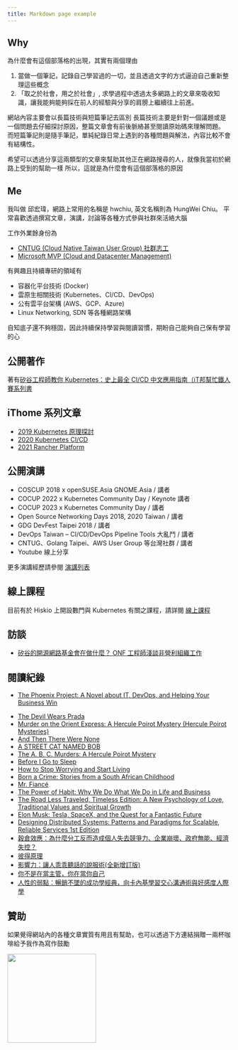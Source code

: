 ```yaml
---
title: Markdown page example
---
```


## Why

為什麼會有這個部落格的出現，其實有兩個理由
1. 當做一個筆記，記錄自己學習過的一切，並且透過文字的方式逼迫自己重新整理這些概念
2. 「取之於社會，用之於社會」, 求學過程中透過太多網路上的文章來吸收知識，讓我能夠能夠採在前人的經驗與分享的肩膀上繼續往上前進。

網站內容主要會以長篇技術與短篇筆記去區別
長篇技術主要是針對一個議題或是一個問題去仔細探討原因，整篇文章會有前後脈絡甚至閱讀原始碼來理解問題。
而短篇筆記則是隨手筆記，單純紀錄日常上遇到的各種問題與解法，內容比較不會有結構性。

希望可以透過分享這兩類型的文章來幫助其他正在網路搜尋的人，就像我當初於網路上受到的幫助一樣
所以，這就是為什麼會有這個部落格的原因

## Me

我叫做 邱宏瑋，網路上常用的名稱是 hwchiu, 英文名稱則為 HungWei Chiu。
平常喜歡透過撰寫文章，演講，討論等各種方式參與社群來活絡大腦

工作外業餘身份為
- [CNTUG (Cloud Native Taiwan User Group) 社群志工](https://cloudnative.tw)
- [Microsoft MVP (Cloud and Datacenter Management)](https://mvp.microsoft.com/zh-tw/PublicProfile/5003331?fullName=Hung-Wei%20Chiu)

有興趣且持續專研的領域有
- 容器化平台技術 (Docker)
- 雲原生相關技術 (Kubernetes、CI/CD、DevOps)
- 公有雲平台架構 (AWS、GCP、Azure)
- Linux Networking, SDN 等各種網路架構

自知底子還不夠穩固，因此持續保持學習與閱讀習慣，期盼自己能夠自己保有學習的心

## 公開著作
著有[矽谷工程師教你 Kubernetes：史上最全 CI/CD 中文應用指南（iT邦幫忙鐵人賽系列書](https://www.tenlong.com.tw/products/9789864347551)

## iThome 系列文章
- [2019 Kubernetes 原理探討](/docs/2019/iThome_Challenge/k8s-design)
- [2020 Kubernetes CI/CD](/docs/2020/iThome_Challenge/cicd)
- [2021 Rancher Platform](/docs/2021/iThome_Challenge/day1)

## 公開演講
- COSCUP 2018 x openSUSE.Asia GNOME.Asia / 講者
- COCUP 2022 x Kubernetes Community Day / Keynote 講者
- COCUP 2023 x Kubernetes Community Day / 講者
- Open Source Networking Days 2018, 2020 Taiwan / 講者
- GDG DevFest Taipei 2018 / 講者
- DevOps Taiwan – CI/CD/DevOps Pipeline Tools 大亂鬥 / 講者
- CNTUG、Golang Taipei、AWS User Group 等台灣社群 / 講者
- Youtube 線上分享

更多演講經歷請參閱 [演講列表](/public_sharing)

## 線上課程
目前有於 Hiskio 上開設數門與 Kubernetes 有關之課程，請詳閱 [線上課程](/course)

## 訪談
- [矽谷的開源網路基金會在做什麼？ ONF 工程師淺談非營利組織工作](https://www.cakeresume.com/resources/onf_engineer_podcast_interview?locale=zh-TW)


## 閱讀紀錄

- [The Phoenix Project: A Novel about IT, DevOps, and Helping Your Business Win](https://www.amazon.com/Phoenix-Project-DevOps-Helping-Business/dp/0988262592)
<!--more-->
- [The Devil Wears Prada](https://www.amazon.com/Devil-Wears-Prada-Novel/dp/0767914767/ref=sr_1_1?s=books&ie=UTF8&qid=1494085575&sr=1-1&keywords=the+devil+wears+prada)
- [Murder on the Orient Express: A Hercule Poirot Mystery (Hercule Poirot Mysteries)](https://www.amazon.com/Murder-Orient-Express-Hercule-Mysteries/dp/0062073508/ref=sr_1_1?s=books&ie=UTF8&qid=1494085623&sr=1-1&keywords=The+murder+in+the+orient+express)
- [And Then There Were None](https://www.amazon.com/Then-There-Were-None/dp/0062073486)
- [A STREET CAT NAMED BOB](https://www.amazon.com/Street-Cat-Named-Bob-Saved/dp/1250029465)
- [The A. B. C. Murders: A Hercule Poirot Mystery](https://www.amazon.com/B-C-Murders-Hercule-Mystery/dp/0062073583)
- [Before I Go to Sleep](https://www.amazon.com/Before-I-Go-Sleep-Novel/dp/0062060562)
- [How to Stop Worrying and Start Living](https://www.amazon.com/How-Stop-Worrying-Start-Living/dp/0671733354)
- [Born a Crime: Stories from a South African Childhood](https://www.amazon.com/Born-Crime-Stories-African-Childhood/dp/0399588175)
- [Mr. Fiancé](https://www.amazon.com/dp/B0719N46B4)
- [The Power of Habit: Why We Do What We Do in Life and Business](https://www.amazon.com/Power-Habit-What-Life-Business/dp/081298160X)
- [The Road Less Traveled, Timeless Edition: A New Psychology of Love, Traditional Values and Spiritual Growth ](https://www.amazon.com/Road-Less-Traveled-Timeless-Traditional/dp/0743243153)
- [Elon Musk: Tesla, SpaceX, and the Quest for a Fantastic Future](https://www.amazon.com/Elon-Musk-SpaceX-Fantastic-Future/dp/006230125X)
- [Designing Distributed Systems: Patterns and Paradigms for Scalable, Reliable Services 1st Edition
](https://www.amazon.com/Designing-Distributed-Systems-Patterns-Paradigms/dp/1491983647/ref=sr_1_2?s=books&ie=UTF8&qid=1536494585&sr=1-2&keywords=design+distributed+systems)
- [穀倉效應：為什麼分工反而造成個人失去競爭力、企業崩壞、政府無能、經濟失控？](https://www.kobo.com/tw/zh/ebook/Wt1umsHeojuErRuhkSEiLQ)
- [彼得原理](https://www.kobo.com/tw/zh/ebook/01wgS9L_BjeMTjBMSe7W8w)
- [影響力：讓人乖乖聽話的說服術(全新增訂版)](https://www.kobo.com/tw/zh/ebook/-0wlqvf9sTO9BBeZN7RKtQ)
- [你不是在當主管，你在當你自己](https://www.kobo.com/tw/zh/ebook/Aqu6W_jovzmdok0o1-GUog)
- [人性的弱點：暢銷不墜的成功學經典，向卡內基學習交心溝通術與好感度人際學](https://www.kobo.com/tw/zh/ebook/zPo-lykWMzGLEHydlwYJqA)

## 贊助

如果覺得網站內的各種文章實質有用且有幫助，也可以透過下方連結捐贈一兩杯咖啡給予我作為寫作鼓勵


<a href="https://www.buymeacoffee.com/hwchiu">
<img src="https://cdn.buymeacoffee.com/buttons/v2/default-blue.png" width="200" height="200"/>
</a>


<GiscusComponent />
